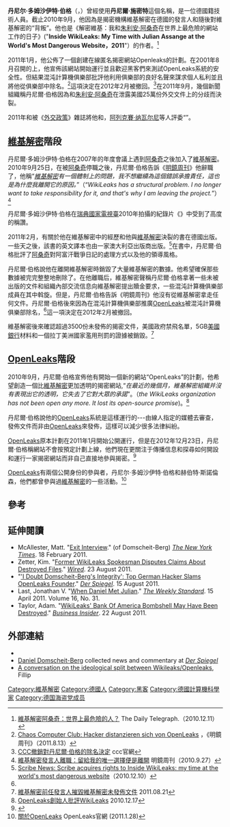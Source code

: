 {{Infobox person
|name        = 丹尼尔·多姆沙伊特·伯格
|native_name = Daniel Domscheit
|image       = Daniel Domscheit-Berg at 26C3.jpg
|caption     = 丹尼尔·多姆沙伊特·伯格在混沌俱樂部大會上介紹維基解密（2009年12月7日）
|birth_date  = {{birth year and age|1978}}
|birth_place =
|nationality = [[德國|德國]]
|other_names = 丹尼爾 施密特
|known_for   = [[維基解密|維基解密]]前任發言人<br />[[公开解密|OpenLeaks]]創始人
|occupation  =
}}
'''丹尼尔·多姆沙伊特·伯格'''（{{lang-en|Daniel Domscheit}}，{{bd|1978年|}}）曾經使用'''丹尼爾·施密特'''這個名稱，是一位德國籍技術人員。截止2010年9月，他因為是揭密機構維基解密在德國的發言人和隨後對維基解密的“背叛”。他也是《解密維基：我和[[朱利安·阿桑奇|朱利安·阿桑奇]]在世界上最危險的網站工作的日子》("'''Inside WikiLeaks: My Time with Julian Assange at the World's Most Dangerous Website，2011'''"）的作者。<ref>[http://www.telegraph.co.uk/news/worldnews/wikileaks/8195431/WikiLeaks-Julian-Assange-the-most-dangerous-man-in-the-world.html 維基解密阿桑奇：世界上最危險的人？] {{Wayback|url=http://www.telegraph.co.uk/news/worldnews/wikileaks/8195431/WikiLeaks-Julian-Assange-the-most-dangerous-man-in-the-world.html |date=20190404113815 }} The Daily Telegraph.（2010.12.11）</ref>

2011年1月，他公佈了一個創建在線匿名揭密網站Openleaks的計劃。在2001年8月召開的{{link-en|混沌計算機俱樂部大會|Chaos Computer Club}}上，他宣佈該網站開始運行並且歡迎黑客們來測試OpenLeaks系統的安全性。但結果混沌計算機俱樂部批評他利用俱樂部的良好名聲來謀求個人私利並且將他從俱樂部中除名。<ref name="撤職">[http://www.spiegel.de/netzwelt/netzpolitik/chaos-computer-club-hacker-distanzieren-sich-von-openleaks-a-780103.html Chaos Computer Club: Hacker distanzieren sich von OpenLeaks ] {{Wayback|url=http://www.spiegel.de/netzwelt/netzpolitik/chaos-computer-club-hacker-distanzieren-sich-von-openleaks-a-780103.html |date=20201111192555 }}，《明鏡周刊》（2011.8.13）</ref>這項決定在2012年2月被撤回。<ref name=撤銷">[http://www.ccc.de/de/updates/2012/amv2012 CCC撤銷對丹尼爾·伯格的除名決定] {{Wayback|url=http://www.ccc.de/de/updates/2012/amv2012 |date=20171226182228 }} ccc官網</ref>在2011年9月，幾個新聞組織稱丹尼爾·伯格因為和[[朱利安·阿桑奇|朱利安·阿桑奇]]在泄露美國25萬份外交文件上的分歧而決裂。

2011年和被《[[外交政策_(雜誌)|外交政策]]》雜誌將他和{{link-en|萨米·本·加尔比亚|Sami Ben Gharbia}}，[[阿列克賽·纳瓦尔尼|阿列克賽·纳瓦尔尼]]等人評委“{{link-en|年度全球100大思想家|FP Top 100 Gloabl Thinkers}}”。

==[[維基解密|維基解密]]階段==
丹尼爾·多姆沙伊特·伯格在2007年的{{link-en|混沌計算機俱樂部|Chaos Computer Club}}年度會議上遇到[[朱利安·阿桑奇|阿桑奇]]之後加入了[[維基解密|維基解密]]。2010年9月25日，在被[[朱利安·阿桑奇|阿桑奇]]停職之後，丹尼爾·伯格告訴《[[明鏡周刊|明鏡周刊]]》他辭職了，他稱“''[[維基解密|維基解密]]有一個體制上的問題，我不想繼續為這個錯誤承擔責任，這也是為什麼我離開它的原因。''”（“''WikiLeaks has a structural problem. I no longer want to take responsibility for it, and that's why I am leaving the project.''”）<ref>[http://www.spiegel.de/international/germany/wikileaks-spokesman-quits-the-only-option-left-for-me-is-an-orderly-departure-a-719619.html 維基解密發言人離職：留給我的唯一選擇便是離開] {{Wayback|url=http://www.spiegel.de/international/germany/wikileaks-spokesman-quits-the-only-option-left-for-me-is-an-orderly-departure-a-719619.html |date=20201112023616 }} 明鏡周刊（2010.9.27）</ref>

丹尼爾·多姆沙伊特·伯格在[[瑞典國家電視臺|瑞典國家電視臺]]2010年拍攝的紀錄片《{{link-en|維基解密的鬥爭|WikiRebels}}》中受到了高度的稱讚。

2011年2月，有關於他在維基解密中的經歷和他與[[維基解密|維基解密]]決裂的書在德國出版。一些天之後，該書的英文譯本也由一家澳大利亞出版商出版。<ref>[http://scribepublications.com.au/news-and-events/scribeacquiresrightstoinsidewikileaksmytimeattheworldsmostdangerouswebsite Scribe News: Scribe acquires rights to Inside WikiLeaks: my time at the world's most dangerous website]{{dead link|date=2017年11月 |bot=InternetArchiveBot |fix-attempted=yes }}（2010.12.10）</ref>在書中，丹尼爾·伯格批評了[[朱利安·阿桑奇|阿桑奇]]對阿富汗戰爭日記的處理方式以及他的領導風格。

丹尼爾·伯格說他在離開維基解密時銷毀了大量維基解密的數據。他希望確保那些數據被完完整整地刪除了。在他離職后，維基解密聲稱丹尼爾·伯格拿著一些未被出版的文件和組織內部交流信息向維基解密提出贖金要求，一些混沌計算機俱樂部成員在其中斡旋。但是，丹尼爾·伯格告訴《明鏡周刊》他沒有從維基解密拿走任何文件。丹尼爾·伯格後來因為在混沌計算機俱樂部推廣[[公开解密|OpenLeaks]]被混沌計算機俱樂部除名，<ref name="撤職"/>這一項決定在2012年2月被撤回。

維基解密後來確認超過3500份未發佈的揭密文件，美國政府禁飛名單，5GB[[美國銀行|美國銀行]]材料和一個拉丁美洲國家濫用刑罰的證據被銷毀。<ref>[http://wlcentral.org/node/2172  維基解密前任發言人摧毀維基解密未發佈文件] {{Wayback|url=http://wlcentral.org/node/2172 |date=20190325200001 }} 2011.08.21</ref>

== [[公开解密|OpenLeaks]]階段==
2010年9月，丹尼爾·伯格宣佈他有開始一個新的網站“OpenLeaks”的計劃，他希望創造一個比[[維基解密|維基解密]]更加透明的揭密網站,“''在最近的幾個月，維基解密組織并沒有表現出它的透明，它失去了它對大眾的承諾''”。（''the WikiLeaks organization has not been open any more. It lost its open-source promise'')。<ref>[http://www.aljazeera.com/indepth/features/2010/12/20101216194828514847.html OpenLeaks創始人批評WikiLeaks] {{Wayback|url=http://www.aljazeera.com/indepth/features/2010/12/20101216194828514847.html |date=20200815023839 }} 2010.12.17</ref>

丹尼爾·伯格說他的[[公开解密|OpenLeaks]]系統是這樣運行的---由線人指定的媒體去審查，發佈文件而非由[[公开解密|OpenLeaks]]來發佈，這樣可以減少很多法律糾紛。

[[公开解密|OpenLeaks]]原本計劃在2011年1月開始公開運行，但是在2012年12月23日，丹尼爾·伯格稱網站不會按預定計劃上線，他們現在更關注于傳播信息和探尋如何開設和運行一家揭密網站而非自己直接地參與揭密。<ref>{{Cite web |url=http://blog.openleaks.org/2012/12/hello-world.html |title=http://blog.openleaks.org/2012/12/hello-world.html |accessdate=2014-02-07 |archive-date=2013-03-15 |archive-url=https://web.archive.org/web/20130315173145/http://blog.openleaks.org/2012/12/hello-world.html |dead-url=yes }}</ref>

[[公开解密|OpenLeaks]]有兩個公開身份的參與者，丹尼尔·多姆沙伊特·伯格和赫伯特·斯諾倫森，他們都曾參與過[[維基解密|維基解密]]的一些活動。<ref>[http://www.openleaks.org/content/about.shtml 關於OpenLeaks] {{Wayback|url=http://www.openleaks.org/content/about.shtml |date=20110130215737 }} OpenLeaks官網 (2011.1.28)</ref>

==參考==
{{Reflist|2}}

==延伸閱讀==
{{refbegin}}
*McAllester, Matt. "[https://www.nytimes.com/2011/02/20/magazine/20FOB-Q4-t.html?_r=0 Exit Interview]{{Wayback|url=https://www.nytimes.com/2011/02/20/magazine/20FOB-Q4-t.html?_r=0 |date=20181116083804 }}." (of Domscheit-Berg) ''[[The_New_York_Times|The New York Times]]''. 18 February 2011.<!--URL says February 20, 2011 but the article date says 18-->
*Zetter, Kim. "[https://www.wired.com/threatlevel/2011/08/domscheit-berg-disputes/ Former WikiLeaks Spokesman Disputes Claims About Destroyed Files]{{Wayback|url=https://www.wired.com/threatlevel/2011/08/domscheit-berg-disputes/ |date=20131106155912 }}." ''[[Wired_(magazine)|Wired]]''. 23 August 2011.
*"[http://www.spiegel.de/international/germany/i-doubt-domscheit-berg-s-integrity-top-german-hacker-slams-openleaks-founder-a-780289.html  'I Doubt Domscheit-Berg's Integrity': Top German Hacker Slams OpenLeaks Founder]{{Wayback|url=http://www.spiegel.de/international/germany/i-doubt-domscheit-berg-s-integrity-top-german-hacker-slams-openleaks-founder-a-780289.html |date=20180912071540 }}." ''[[Der_Spiegel|Der Spiegel]]''. 15 August 2011.
*Last, Jonathan V. "[http://www.weeklystandard.com/keyword/Daniel-Domscheit_Berg When Daniel Met Julian]{{Wayback|url=http://www.weeklystandard.com/keyword/Daniel-Domscheit_Berg |date=20150909234721 }}." ''[[The_Weekly_Standard|The Weekly Standard]]''. 15 April 2011. Volume 16, No. 31.
*Taylor, Adam. "[http://www.businessinsider.com/wikileaks-bank-of-america-daniel-domscheit-berg-2011-8 WikiLeaks' Bank Of America Bombshell May Have Been Destroyed]{{Wayback|url=http://www.businessinsider.com/wikileaks-bank-of-america-daniel-domscheit-berg-2011-8 |date=20181106230219 }}." ''[[Business_Insider|Business Insider]]''. 22 August 2011.
{{refend}}

==外部連結==
{{Portal|德國|人物}}
{{Commons category}}
* {{facebook|openleaks|OpenLeaks}}
*[http://www.spiegel.de/thema/daniel_domscheit_berg/ Daniel Domscheit-Berg]{{Wayback|url=http://www.spiegel.de/thema/daniel_domscheit_berg/ |date=20201021185105 }} collected news and commentary at ''[[Der_Spiegel|Der Spiegel]]''
*[http://fillip.ca/content/smashing-windows-with-windows-transparency-design-and-wikileaks A conversation on the ideological split between Wikileaks/Openleaks]{{Wayback|url=http://fillip.ca/content/smashing-windows-with-windows-transparency-design-and-wikileaks |date=20201026063429 }}, Fillip

{{tsl|en|template:WikiLeaks}}

[[Category:維基解密|Category:維基解密]]
[[Category:德國人|Category:德國人]]
[[Category:黑客|Category:黑客]]
[[Category:德國計算機科學家|Category:德國計算機科學家]]
[[Category:德国海盗党成员|Category:德国海盗党成员]]